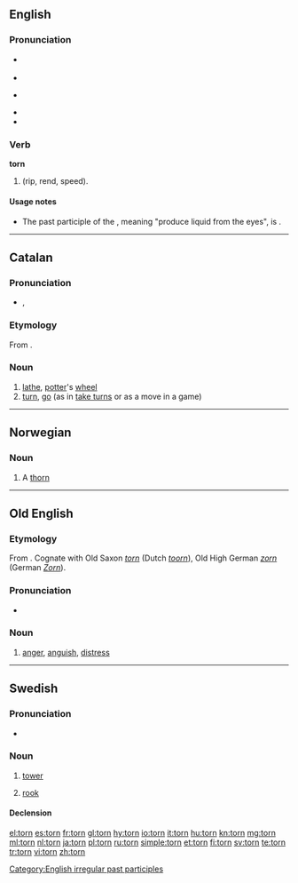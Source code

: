 ==English==
{{wikipedia|dab=torn}}

===Pronunciation===
* {{a|UK}} {{IPA|/tɔː(ɹ)n/}}
* {{audio|en-uk-torn.ogg|Audio (UK)}}
* {{a|US}} {{IPA|/toʊrn/|/tɔrn/}}
* {{audio|en-us-torn.ogg|Audio (US)}}
* {{rhymes|ɔː(r)n}}

===Verb===
'''torn'''

# {{past participle of|[[tear]]|nodot=9}} (rip, rend, speed).

====Usage notes====
* The past participle of the {{term|tear}}, meaning "produce liquid from the eyes", is {{term|teared}}.

[[Category:English irregular past participles]]

----

==Catalan==

===Pronunciation===
* {{IPA|/torn/|lang=ca}},

===Etymology===
From {{etyl|la|ca}} ''{{term|tornus|lang=la}}''.

===Noun===
{{ca-noun|m}}

# [[lathe]], [[potter]]'s [[wheel]]
# [[turn]], [[go]] (as in [[take turns]] or as a move in a game)

----

==Norwegian==

===Noun===
{{no-noun-c|torn}}

# A [[thorn]]

----

==Old English==

===Etymology===
From {{etyl|gmw|ang}}. Cognate with Old Saxon ''[[#Old Saxon|torn]]'' (Dutch ''[[toorn]]''), Old High German ''[[zorn]]'' (German ''[[Zorn]]'').

===Pronunciation===
* {{IPA|/torn/|lang=ang}}

===Noun===
{{ang-noun|g=n|pl=[[torn]]}}

# [[anger]], [[anguish]], [[distress]]

----

==Swedish==

===Pronunciation===
* {{audio|Sv-torn.ogg|audio}}

===Noun===
{{sv-noun|g=n}}

# [[tower]]
# {{chess|lang=sv}} [[rook]]

====Declension====
{{sv-noun-n-zero}}

[[el:torn]]
[[es:torn]]
[[fr:torn]]
[[gl:torn]]
[[hy:torn]]
[[io:torn]]
[[it:torn]]
[[hu:torn]]
[[kn:torn]]
[[mg:torn]]
[[ml:torn]]
[[nl:torn]]
[[ja:torn]]
[[pl:torn]]
[[ru:torn]]
[[simple:torn]]
[[et:torn]]
[[fi:torn]]
[[sv:torn]]
[[te:torn]]
[[tr:torn]]
[[vi:torn]]
[[zh:torn]]